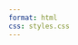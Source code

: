 ```yaml
---
format: html
css: styles.css
---
```


<style>
  body {
  background-image: url("https://raw.githubusercontent.com/Cpetak/esk_honlap_IT/main/images/test_blue3_wtext.png");
  background-size: contain;
  background-repeat: no-repeat;
  background-position: center;
}
  
</style>

